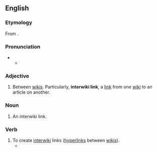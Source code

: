 {{wikipedia}}
{{selfref|For interwiki related to the Wikimedia projects, see [[Wikipedia:Wikipedia:InterWikimedia links|Wikipedia:InterWikimedia links]].}}
==English==

===Etymology===
From {{prefix|en|inter|wiki}}.

===Pronunciation===
* {{IPA|en|/ˌɪntə(ɹ)ˈwɪki/}}
** {{audio|en|LL-Q1860 (eng)-Vealhurl-interwiki.wav|Audio (UK)}}

===Adjective===
{{en-adj|-}}

# Between [[wiki]]s. Particularly, '''interwiki link''', a [[link]] from one [[wiki]] to an article on another.

===Noun===
{{en-noun}}

# {{lb|en|Wiktionary and WMF jargon}} An interwiki link.

===Verb===
{{en-verb}}

# To create [[#Adjective|interwiki]] links ([[hyperlink]]s between [[wiki]]s).
#* {{quote-book|en|year=2008|page=415|passage=Any page, not just articles, can be '''interwikied'''.|author=Phoebe Ayers, Charles Matthews, Ben Yates}}
#: {{cot|en|[[m:Help:Transwiki|transwiki]]}}
